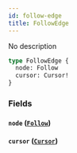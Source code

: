 ```yaml
---
id: follow-edge
title: FollowEdge
---
```



No description

```graphql
type FollowEdge {
  node: Follow
  cursor: Cursor!
}
```


### Fields

#### `node` ([`Follow`](/reference/objects/follow))




#### `cursor` ([`Cursor`](/reference/scalars/cursor))







